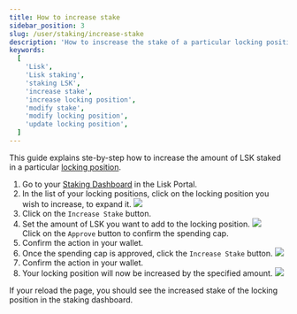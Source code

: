 ```yaml
---
title: How to increase stake
sidebar_position: 3
slug: /user/staking/increase-stake
description: 'How to inscrease the stake of a particular locking position.'
keywords:
  [
    'Lisk',
    'Lisk staking',
    'staking LSK',
    'increase stake',
    'increase locking position',
    'modify stake',
    'modify locking position',
    'update locking position',
  ]
---
```



This guide explains ste-by-step how to increase the amount of LSK staked in a particular [locking position](overview#locking-positions).

1. Go to your [Staking Dashboard](https://portal.lisk.com/staking/dashboard) in the Lisk Portal.
2. In the list of your locking positions, click on the locking position you wish to increase, to expand it.
    <img src={positions} /><br />
3. Click on the `Increase Stake` button.
4. Set the amount of LSK you want to add to the locking position.
    <img src={increaseApprove} /><br />
    Click on the `Approve` button to confirm the spending cap.
4. Confirm the action in your wallet.
5. Once the spending cap is approved, click the `Increase Stake` button.
    <img src={increase} /><br />
6. Confirm the action in your wallet.
7. Your locking position will now be increased by the specified amount.
    <img src={increased} /><br />

If your reload the page, you should see the increased stake of the locking position in the staking dashboard.

